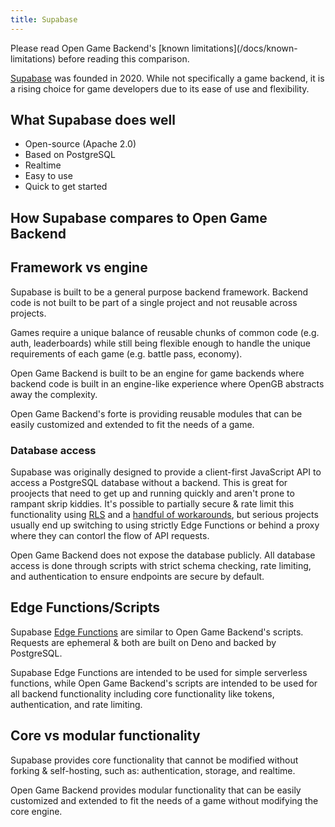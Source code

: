 ```yaml
---
title: Supabase
---
```


<Note>
  Please read Open Game Backend's [known limitations](/docs/known-limitations)
  before reading this comparison.
</Note>

[Supabase](https://supabase.com/) was founded in 2020. While not specifically a game backend, it is a rising choice for game developers due to its ease of use and flexibility.

## What Supabase does well

- Open-source (Apache 2.0)
- Based on PostgreSQL
- Realtime
- Easy to use
- Quick to get started

## How Supabase compares to Open Game Backend

## Framework vs engine

Supabase is built to be a general purpose backend framework. Backend code is not built to be part of a single project and not reusable across projects.

Games require a unique balance of reusable chunks of common code (e.g. auth, leaderboards) while still being flexible enough to handle the unique requirements of each game (e.g. battle pass, economy).

Open Game Backend is built to be an engine for game backends where backend code is built in an engine-like experience where OpenGB abstracts away the complexity.

Open Game Backend's forte is providing reusable modules that can be easily customized and extended to fit the needs of a game.

### Database access

Supabase was originally designed to provide a client-first JavaScript API to access a PostgreSQL database without a backend. This is great for proojects that need to get up and running quickly and aren't prone to rampant skrip kiddies. It's possible to partially secure & rate limit this functionality using [RLS](https://supabase.com/docs/guides/auth/row-level-security) and a [handful of workarounds](https://www.reddit.com/r/Supabase/comments/15chrqx/comment/ju26wrf/?context=3), but serious projects usually end up switching to using strictly Edge Functions or behind a proxy where they can contorl the flow of API requests.

Open Game Backend does not expose the database publicly. All database access is done through scripts with strict schema checking, rate limiting, and authentication to ensure endpoints are secure by default.

## Edge Functions/Scripts

Supabase [Edge Functions](https://supabase.com/docs/guides/functions/quickstart) are similar to Open Game Backend's scripts. Requests are ephemeral & both are built on Deno and backed by PostgreSQL.

Supabase Edge Functions are intended to be used for simple serverless functions, while Open Game Backend's scripts are intended to be used for all backend functionality including core functionality like tokens, authentication, and rate limiting.

## Core vs modular functionality

Supabase provides core functionality that cannot be modified without forking & self-hosting, such as: authentication, storage, and realtime.

Open Game Backend provides modular functionality that can be easily customized and extended to fit the needs of a game without modifying the core engine.


